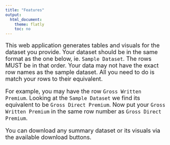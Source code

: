 ```yaml
---
title: "Features"
output:
  html_document:
    theme: flatly
    toc: no
---
```

<style>
.main-container {
    max-width: 940px;
    margin-left: auto;
    margin-right: auto;
}
</style>

<font size = "4">

This web application generates tables and visuals for the dataset you provide.
Your dataset should be in the same format as the one below, ie. `Sample Dataset`. The rows MUST be in that order. Your data may not have the exact row names as the sample     dataset. All you need to do is match your rows to their equivalent. 

For example, you may have the row `Gross Written Premium`. Looking at the `Sample Dataset` we find its equivalent to be `Gross Direct Premium`. Now put your `Gross Written Premium` in the same row number as `Gross Direct Premium`.

You can download any summary dataset or its visuals via the available download           buttons.

</font>